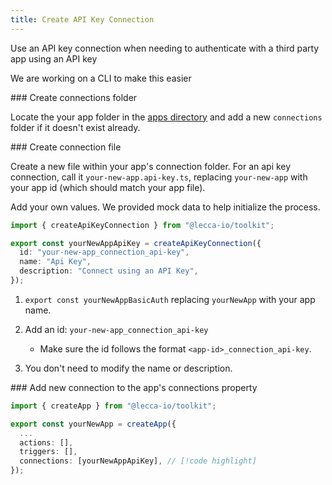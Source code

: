 ```yaml
---
title: Create API Key Connection
---
```


Use an API key connection when needing to authenticate with a third party app using an API key

<Callout>We are working on a CLI to make this easier</Callout>

<Steps>

<Step>
### Create connections folder

Locate the your app folder in the [apps directory](https://github.com/lecca-digital/lecca-io/tree/main/packages/apps/src/lib/your-new-app) and add a new `connections` folder if it doesn't exist already.

<Files>
  <Folder name="packages" defaultOpen>
    <Folder name="ui" />
    <Folder name="server" />
    <Folder name="toolkit" />
    <Folder name="apps" defaultOpen>
      <Folder name="src" defaultOpen>
        <Folder name="lib" defaultOpen>
          <Folder name="your-new-app" defaultOpen>
            <Folder name="actions" />
            <Folder name="connections" defaultOpen>
              <File name="your-new-app.api-key.ts" />
            </Folder>
            <Folder name="triggers" />
            <File name="your-new-app.app.ts" />
          </Folder>
        </Folder>
      </Folder>
    </Folder>
  </Folder>
</Files>

</Step>

<Step>
### Create connection file

Create a new file within your app's connection folder. For an api key connection, call it `your-new-app.api-key.ts`, replacing `your-new-app` with your app id (which should match your app file).

Add your own values. We provided mock data to help initialize the process.

```ts
import { createApiKeyConnection } from "@lecca-io/toolkit";

export const yourNewAppApiKey = createApiKeyConnection({
  id: "your-new-app_connection_api-key",
  name: "Api Key",
  description: "Connect using an API Key",
});
```

1. `export const yourNewAppBasicAuth` replacing `yourNewApp` with your app name.
2. Add an id: `your-new-app_connection_api-key`

   - Make sure the id follows the format `<app-id>_connection_api-key`.

3. You don't need to modify the name or description.

</Step>

<Step>
### Add new connection to the app's connections property

```ts title="your-new-app.app.ts"
import { createApp } from "@lecca-io/toolkit";

export const yourNewApp = createApp({
  ...
  actions: [],
  triggers: [],
  connections: [yourNewAppApiKey], // [!code highlight]
});
```

</Step>

</Steps>
